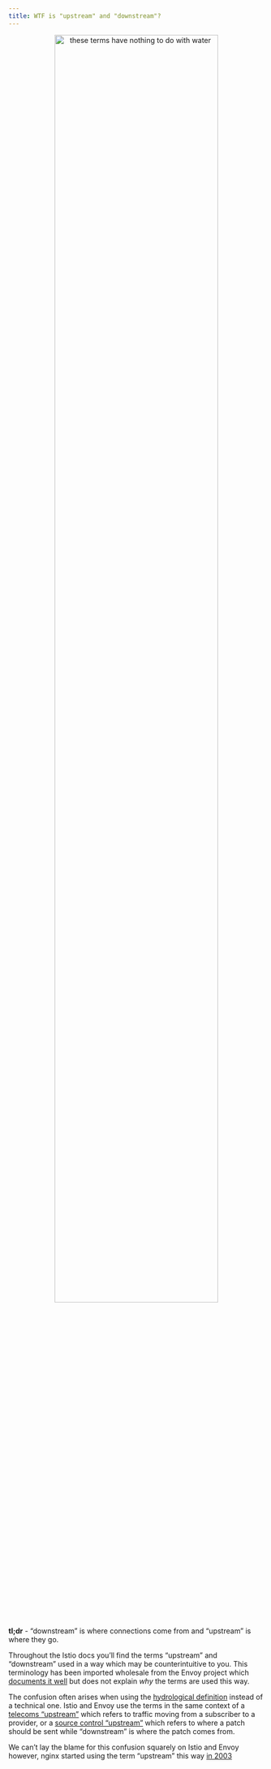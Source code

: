 ```yaml
---
title: WTF is "upstream" and "downstream"?
---
```


::: {style="text-align: center"}
[![these terms have nothing to do with water](media/river.png "A wild river surrounded by trees with mountains in the distance and the word NOPE written over top of it in large block letters."){width=80%}](https://pixabay.com/photos/river-rocks-trees-conifer-stones-5765785/)
:::

::: {.callout-tip appearance="simple" icon=false}
**tl;dr** - "downstream" is where connections come from and "upstream" is where they go.
:::

Throughout the Istio docs you'll find the terms "upstream" and "downstream" used in a way which may be counterintuitive to you. This terminology has been imported wholesale from the Envoy project which [documents it well](https://www.envoyproxy.io/docs/envoy/latest/intro/arch_overview/intro/terminology#terminology) but does not explain _why_ the terms are used this way.

The confusion often arises when using the [hydrological definition](https://en.wikipedia.org/wiki/Current_(hydrology)) instead of a technical one. Istio and Envoy use the terms in the same context of a [telecoms "upstream"](https://en.wikipedia.org/wiki/Upstream_(networking)) which refers to traffic moving from a subscriber to a provider, or a [source control "upstream"](https://www.atlassian.com/git/tutorials/git-forks-and-upstreams) which refers to where a patch should be sent while "downstream" is where the patch comes from.

We can't lay the blame for this confusion squarely on Istio and Envoy however, nginx started using the term "upstream" this way [in 2003](https://github.com/nginx/nginx/commit/dc479b4d98d5b65b78689c5282a31c70efadd928)
